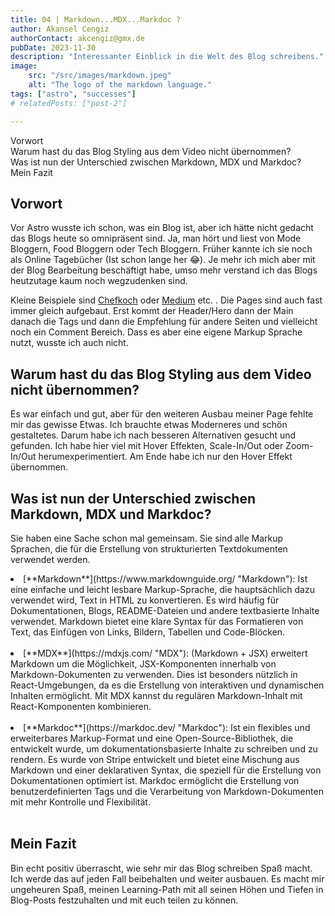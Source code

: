 ```yaml
---
title: 04 | Markdown...MDX...Markdoc ?
author: Akansel Cengiz
authorContact: akcengiz@gmx.de
pubDate: 2023-11-30
description: "Interessanter Einblick in die Welt des Blog schreibens."
image:
    src: "/src/images/markdown.jpeg"
    alt: "The logo of the markdown language."
tags: ["astro", "successes"]
# relatedPosts: ["post-2"]

---
```


<section class="w-10/12 text-justify"> 

<section id="toc">

- [Vorwort](#vorwort)
- [Warum hast du das Blog Styling aus dem Video nicht übernommen?](#warum-hast-du-das-blog-styling-aus-dem-video-nicht-übernommen)
- [Was ist nun der Unterschied zwischen Markdown, MDX und Markdoc?](#was-ist-nun-der-unterschied-zwischen-markdown-mdx-und-markdoc)
- [Mein Fazit](#mein-fazit)

</section>


## Vorwort

Vor Astro wusste ich schon, was ein Blog ist, aber ich hätte nicht gedacht das Blogs heute so omnipräsent sind.
Ja, man hört und liest von Mode Bloggern, Food Bloggern oder Tech Bloggern.
Früher kannte ich sie noch als Online Tagebücher (Ist schon lange her 😂).
Je mehr ich mich aber mit der Blog Bearbeitung beschäftigt habe, umso mehr verstand ich
das Blogs heutzutage kaum noch wegzudenken sind.

Kleine Beispiele sind [Chefkoch](https://www.chefkoch.de/ "Chefkoch") oder [Medium](https://medium.com/ "Medium") etc. .
Die Pages sind auch fast immer gleich aufgebaut.
Erst kommt der Header/Hero dann der Main danach die Tags und dann die Empfehlung für andere Seiten und vielleicht noch ein Comment Bereich.
Dass es aber eine eigene Markup Sprache nutzt, wusste ich auch nicht.

## Warum hast du das Blog Styling aus dem Video nicht übernommen?

Es war einfach und gut, aber für den weiteren Ausbau meiner Page fehlte mir das gewisse Etwas.
Ich brauchte etwas Moderneres und schön gestaltetes.
Darum habe ich nach besseren Alternativen gesucht und gefunden.
Ich habe hier viel mit Hover Effekten, Scale-In/Out oder Zoom-In/Out herumexperimentiert.
Am Ende habe ich nur den Hover Effekt übernommen.


## Was ist nun der Unterschied zwischen Markdown, MDX und Markdoc?

Sie haben eine Sache schon mal gemeinsam.
Sie sind alle Markup Sprachen, die für die Erstellung von strukturierten Textdokumenten verwendet werden.

<li>[**Markdown**](https://www.markdownguide.org/ "Markdown"): Ist eine einfache und leicht lesbare Markup-Sprache, die hauptsächlich dazu verwendet wird, Text in HTML zu konvertieren. Es wird häufig für Dokumentationen, Blogs, README-Dateien und andere textbasierte Inhalte verwendet. Markdown bietet eine klare Syntax für das Formatieren von Text, das Einfügen von Links, Bildern, Tabellen und Code-Blöcken.</li>
<br/>

<li>[**MDX**](https://mdxjs.com/ "MDX"): (Markdown + JSX) erweitert Markdown um die Möglichkeit, JSX-Komponenten innerhalb von Markdown-Dokumenten zu verwenden. Dies ist besonders nützlich in React-Umgebungen, da es die Erstellung von interaktiven und dynamischen Inhalten ermöglicht. Mit MDX kannst du regulären Markdown-Inhalt mit React-Komponenten kombinieren.</li>
<br/>

<li>[**Markdoc**](https://markdoc.dev/ "Markdoc"): Ist ein flexibles und erweiterbares Markup-Format und eine Open-Source-Bibliothek, die entwickelt wurde, um dokumentationsbasierte Inhalte zu schreiben und zu rendern. Es wurde von Stripe entwickelt und bietet eine Mischung aus Markdown und einer deklarativen Syntax, die speziell für die Erstellung von Dokumentationen optimiert ist. Markdoc ermöglicht die Erstellung von benutzerdefinierten Tags und die Verarbeitung von Markdown-Dokumenten mit mehr Kontrolle und Flexibilität.</li>
<br/>

## Mein Fazit

Bin echt positiv überrascht, wie sehr mir das Blog schreiben Spaß macht.
Ich werde das auf jeden Fall beibehalten und weiter ausbauen.
Es macht mir ungeheuren Spaß, meinen Learning-Path mit all seinen Höhen und Tiefen in Blog-Posts festzuhalten
und mit euch teilen zu können.


</section>